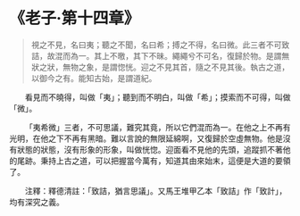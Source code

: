 # 《老子·第十四章》

> 視之不見，名曰夷；聽之不聞，名曰希；搏之不得，名曰微。此三者不可致詰，故混而為一。其上不曒，其下不昧。繩繩兮不可名，復歸於物。是謂無狀之狀，無物之象，是謂惚恍。迎之不見其首，隨之不見其後。執古之道，以御今之有。能知古始，是謂道紀。

&emsp;&emsp;看見而不曉得，叫做「夷」；聽到而不明白，叫做「希」；摸索而不可得，叫做「微」。

&emsp;&emsp;「夷希微」三者，不可思議，難究其竟，所以它們混而為一。在他之上不再有光明，在他之下不再有黑暗。難以言說的無限延綿啊，又復歸於空虛無物。他是沒有狀態的狀態，沒有形象的形象，叫做恍惚。迎面看不見他的先頭，追蹤抓不著他的尾跡。秉持上古之道，可以把握當今萬有，知道其由來始末，這便是大道的要領了。

&emsp;&emsp;注釋：釋德清註：「致詰，猶言思議」。又馬王堆甲乙本「致詰」作「致計」，均有深究之義。
